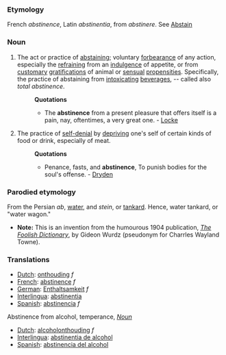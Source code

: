 ===Etymology===
French ''abstinence'', Latin ''abstinentia'', from ''abstinere''. See [[Abstain]]
===Noun=== 
#The act or practice of [[abstaining]]; voluntary [[forbearance]] of any action, especially the [[refraining]] from an [[indulgence]] of appetite, or from [[customary]] [[gratifications]] of animal or [[sensual]] [[propensities]]. Specifically, the practice of abstaining from [[intoxicating]] [[beverages]], -- called also ''total abstinence''.
#:'''Quotations'''
#:*The '''abstinence''' from a present pleasure that offers itself is a pain, nay, oftentimes, a very great one. - [[Locke]]
#The practice of [[self-denial]] by [[depriving]] one's self of certain kinds of food or drink, especially of meat.
#:'''Quotations'''
#:*Penance, fasts, and '''abstinence''', To punish bodies for the soul's offense. - [[Dryden]]
===Parodied etymology===
From the Persian ''ab'', [[water]], and ''stein'', or [[tankard]]. Hence, water tankard, or "water wagon."
*'''Note:'''  This is an invention from the humourous 1904 publication, ''[[The Foolish Dictionary]]'', by Gideon Wurdz (pseudonym for Charrles Wayland Towne).

===Translations===
*[[Dutch]]: [[onthouding]] ''f''
*[[French]]: [[abstinence]] ''f''
*[[German]]: [[Enthaltsamkeit]] ''f''
*[[Interlingua]]: [[abstinentia]]
*[[Spanish]]: [[abstinencia]] ''f''

Abstinence from alcohol, temperance, ''[[Noun]]''
*[[Dutch]]: [[alcoholonthouding]] ''f''
*[[Interlingua]]: [[abstinentia de alcohol]]
*[[Spanish]]: [[abstinencia del alcohol]]